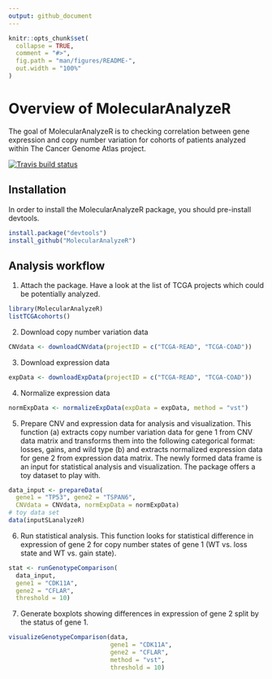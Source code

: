 ```yaml
---
output: github_document
---
```


```r
knitr::opts_chunk$set(
  collapse = TRUE,
  comment = "#>",
  fig.path = "man/figures/README-",
  out.width = "100%"
)
```

# Overview of MolecularAnalyzeR

The goal of MolecularAnalyzeR is to checking correlation between gene expression 
and copy number variation for cohorts of patients analyzed within The Cancer 
Genome Atlas project.

<!-- badges: start -->
  [![Travis build status](https://travis-ci.com/kkolmus/MolecularAnalyzeR.svg?branch=main)](https://travis-ci.com/kkolmus/MolecularAnalyzeR)
  <!-- badges: end -->

## Installation

In order to install the MolecularAnalyzeR package, 
you should pre-install devtools.

``` r
install.package("devtools")
install_github("MolecularAnalyzeR")
```

## Analysis workflow

1. Attach the package. Have a look at the list of TCGA projects which could be potentially analyzed.

```r
library(MolecularAnalyzeR)
listTCGAcohorts()
```

2. Download copy number variation data

```r
CNVdata <- downloadCNVdata(projectID = c("TCGA-READ", "TCGA-COAD"))
```

3. Download expression data

```r
expData <- downloadExpData(projectID = c("TCGA-READ", "TCGA-COAD"))
```

4. Normalize expression data

```r
normExpData <- normalizeExpData(expData = expData, method = "vst")
```

5. Prepare CNV and expression data for analysis and visualization. This function (a) extracts copy number variation data for gene 1 from CNV data matrix and transforms them into the following categorical format: losses, gains, and wild type (b) and extracts normalized expression data for gene 2 from expression data matrix. The newly formed data frame is an input for statistical analysis and visualization. The package offers a toy dataset to play with.

``` r
data_input <- prepareData(
  gene1 = "TP53", gene2 = "TSPAN6", 
  CNVdata = CNVdata, normExpData = normExpData)
# toy data set
data(inputSLanalyzeR)
```

6. Run statistical analysis. This function looks for statistical difference in expression of gene 2 for copy number states of gene 1 (WT vs. loss state and WT vs. gain state).

``` r
stat <- runGenotypeComparison(
  data_input,
  gene1 = "CDK11A",
  gene2 = "CFLAR",
  threshold = 10)
```

7. Generate boxplots showing differences in expression of gene 2 split by the status of gene 1.

``` r
visualizeGenotypeComparison(data,
                            gene1 = "CDK11A",
                            gene2 = "CFLAR",
                            method = "vst",
                            threshold = 10)
```
